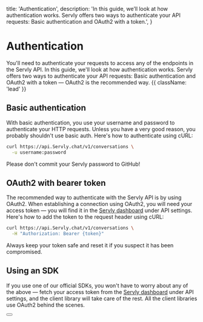   title: 'Authentication',
  description:
    'In this guide, we’ll look at how authentication works. Servly offers two ways to authenticate your API requests: Basic authentication and OAuth2 with a token.',
}

# Authentication

You'll need to authenticate your requests to access any of the endpoints in the Servly API. In this guide, we'll look at how authentication works. Servly offers two ways to authenticate your API requests: Basic authentication and OAuth2 with a token — OAuth2 is the recommended way. {{ className: 'lead' }}

## Basic authentication

With basic authentication, you use your username and password to authenticate your HTTP requests. Unless you have a very good reason, you probably shouldn't use basic auth. Here's how to authenticate using cURL:

```bash {{ title: 'Example request with basic auth' }}
curl https://api.Servly.chat/v1/conversations \
  -u username:password
```

Please don't commit your Servly password to GitHub!

## OAuth2 with bearer token

The recommended way to authenticate with the Servly API is by using OAuth2. When establishing a connection using OAuth2, you will need your access token — you will find it in the [Servly dashboard](#) under API settings. Here's how to add the token to the request header using cURL:

```bash {{ title: 'Example request with bearer token' }}
curl https://api.Servly.chat/v1/conversations \
  -H "Authorization: Bearer {token}"
```

Always keep your token safe and reset it if you suspect it has been compromised.

## Using an SDK

If you use one of our official SDKs, you won't have to worry about any of the above — fetch your access token from the [Servly dashboard](#) under API settings, and the client library will take care of the rest. All the client libraries use OAuth2 behind the scenes.

<div className="not-prose">
  <Button
    href="/sdks"
    variant="text"
    arrow="right"
    children="Check out our list of first-party SDKs"
  />
</div>
